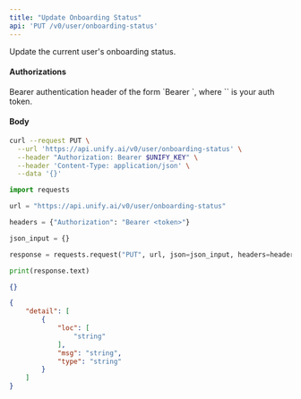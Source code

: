 ```yaml
---
title: "Update Onboarding Status"
api: 'PUT /v0/user/onboarding-status'
---
```

Update the current user's onboarding status.

#### Authorizations

<ParamField header="Authorization" type="string" required="true">
  Bearer authentication header of the form `Bearer <token>`, where `<token>` is your auth token.
</ParamField>

#### Body

<ParamField body="onboarded" type="boolean" required="true">

</ParamField>

<RequestExample>

```bash cURL
curl --request PUT \
  --url 'https://api.unify.ai/v0/user/onboarding-status' \
  --header "Authorization: Bearer $UNIFY_KEY" \
  --header 'Content-Type: application/json' \
  --data '{}'
```

```python Python
import requests

url = "https://api.unify.ai/v0/user/onboarding-status"

headers = {"Authorization": "Bearer <token>"}

json_input = {}

response = requests.request("PUT", url, json=json_input, headers=headers)

print(response.text)
```

</RequestExample>
<ResponseExample>

```json 200
{}
```

```json 422
{
    "detail": [
        {
            "loc": [
                "string"
            ],
            "msg": "string",
            "type": "string"
        }
    ]
}
```

</ResponseExample>
